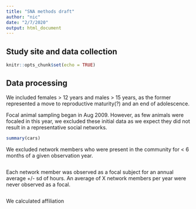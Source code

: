 ```yaml
---
title: "SNA methods draft"
author: "nic"
date: "2/7/2020"
output: html_document
---
```


## Study site and data collection



```r
knitr::opts_chunk$set(echo = TRUE)
```

## Data processing

We included females > 12 years and males > 15 years, as the former represented a move to reproductive maturity(?) and an end of adolescence.

Focal animal sampling began in Aug 2009. However, as few animals were focaled in this year, we excluded these initial data as we expect they did not result in a representative social networks.

```r
summary(cars)
```

We excluded network members who were present in the community for < 6 months of a given observation year. 

```r



```

Each network member was observed as a focal subject for an annual average +/- sd of hours.
An average of X network members per year were never observed as a focal.

```r

```

We calculated affiliation
